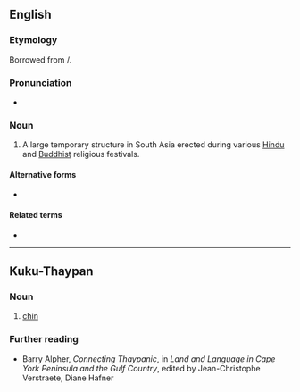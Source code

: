 ==English==
{{wikipedia}}

===Etymology===
Borrowed from {{bor|en|ta|பந்தல்}}/{{m|ta|பந்தர்}}.

===Pronunciation===
* {{IPA|en|/ˈpændəl/}}

===Noun===
{{en-noun}}

# A large temporary structure in South Asia erected during various [[Hindu]] and [[Buddhist]] religious festivals.

====Alternative forms====
* {{alt|en|pandall|pandaul|pendaul}}

====Related terms====
* {{l|en|shamiana}}

----

==Kuku-Thaypan==

===Noun===
{{head|typ|noun}}

# [[chin]]

===Further reading===
* Barry Alpher, ''Connecting Thaypanic'', in ''Land and Language in Cape York Peninsula and the Gulf Country'', edited by Jean-Christophe Verstraete, Diane Hafner